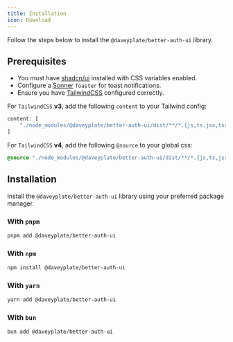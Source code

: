 ```yaml
---
title: Installation
icon: Download
---
```


Follow the steps below to install the `@daveyplate/better-auth-ui` library.

## Prerequisites

- You must have [shadcn/ui](https://ui.shadcn.com/docs) installed with CSS variables enabled.
- Configure a [Sonner](https://ui.shadcn.com/docs/components/sonner) `Toaster` for toast notifications.
- Ensure you have [TailwindCSS](https://tailwindcss.com) configured correctly. 

For `TailwindCSS` **v3**, add the following `content` to your Tailwind config:

```ts
content: [
    "./node_modules/@daveyplate/better-auth-ui/dist/**/*.{js,ts,jsx,tsx,mdx}"
]
```

For `TailwindCSS` **v4**, add the following `@source` to your global css:

```css
@source "./node_modules/@daveyplate/better-auth-ui/dist/**/*.{js,ts,jsx,tsx,mdx}";
```

## Installation

Install the `@daveyplate/better-auth-ui` library using your preferred package manager.

### With `pnpm`

```bash
pnpm add @daveyplate/better-auth-ui
```

### With `npm`

```bash
npm install @daveyplate/better-auth-ui
```

### With `yarn`

```bash
yarn add @daveyplate/better-auth-ui
```

### With `bun`
```bash
bun add @daveyplate/better-auth-ui
```